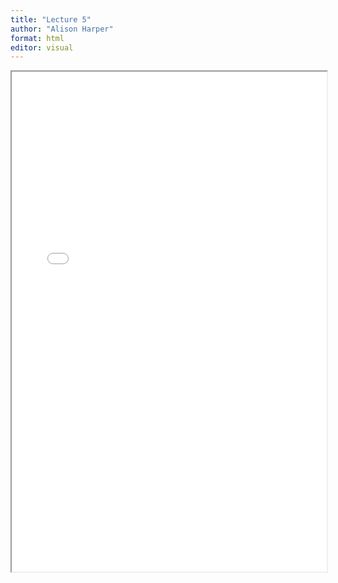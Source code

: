```yaml
---
title: "Lecture 5"
author: "Alison Harper"
format: html
editor: visual
---
```


::: {.callout-tip title="Lecture 5 materials for 2023_2024:" collapse="true"}
<iframe width="100%" height="800" src="BEM2031_Lecture_5.pdf">

</iframe>
:::
